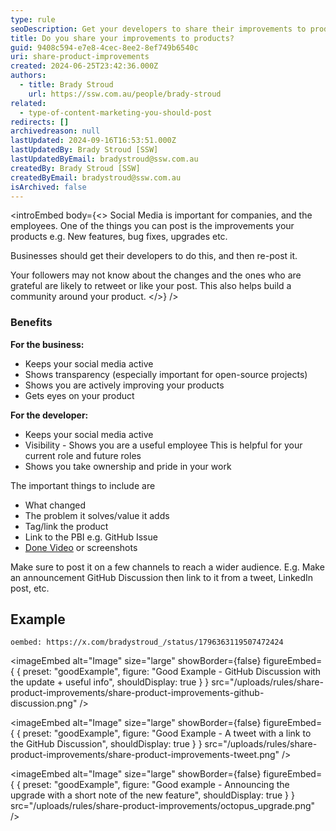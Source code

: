 ```yaml
---
type: rule
seoDescription: Get your developers to share their improvements to products on social media.
title: Do you share your improvements to products?
guid: 9408c594-e7e8-4cec-8ee2-8ef749b6540c
uri: share-product-improvements
created: 2024-06-25T23:42:36.000Z
authors:
  - title: Brady Stroud
    url: https://ssw.com.au/people/brady-stroud
related:
  - type-of-content-marketing-you-should-post
redirects: []
archivedreason: null
lastUpdated: 2024-09-16T16:53:51.000Z
lastUpdatedBy: Brady Stroud [SSW]
lastUpdatedByEmail: bradystroud@ssw.com.au
createdBy: Brady Stroud [SSW]
createdByEmail: bradystroud@ssw.com.au
isArchived: false
---
```


<introEmbed
  body={<>
Social Media is important for companies, and the employees. One of the things you can post is the improvements your products e.g. New features, bug fixes, upgrades etc.

Businesses should get their developers to do this, and then re-post it.

Your followers may not know about the changes and the ones who are grateful are likely to retweet or like your post. This also helps build a community around your product.
  </>}
/>
### Benefits

**For the business:**

* Keeps your social media active
* Shows transparency (especially important for open-source projects)
* Shows you are actively improving your products
* Gets eyes on your product

**For the developer:**

* Keeps your social media active
* Visibility - Shows you are a useful employee
  This is helpful for your current role and future roles
* Shows you take ownership and pride in your work

The important things to include are

* What changed
* The problem it solves/value it adds
* Tag/link the product
* Link to the PBI e.g. GitHub Issue
* [Done Video](/record-a-quick-and-dirty-done-video) or screenshots

Make sure to post it on a few channels to reach a wider audience.
E.g. Make an announcement GitHub Discussion then link to it from a tweet, LinkedIn post, etc.

## Example

`oembed: https://x.com/bradystroud_/status/1796363119507472424`

<imageEmbed
  alt="Image"
  size="large"
  showBorder={false}
  figureEmbed={ {
    preset: "goodExample",
    figure: "Good Example - GitHub Discussion with the update + useful info",
    shouldDisplay: true
  } }
  src="/uploads/rules/share-product-improvements/share-product-improvements-github-discussion.png"
/>

<imageEmbed
  alt="Image"
  size="large"
  showBorder={false}
  figureEmbed={ {
    preset: "goodExample",
    figure: "Good Example - A tweet with a link to the GitHub Discussion",
    shouldDisplay: true
  } }
  src="/uploads/rules/share-product-improvements/share-product-improvements-tweet.png"
/>

<imageEmbed
  alt="Image"
  size="large"
  showBorder={false}
  figureEmbed={ {
    preset: "goodExample",
    figure: "Good example - Announcing the upgrade with a short note of the new feature",
    shouldDisplay: true
  } }
  src="/uploads/rules/share-product-improvements/octopus_upgrade.png"
/>
